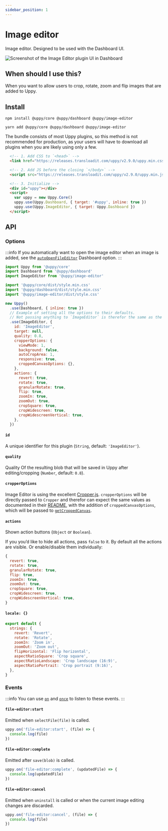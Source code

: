 ```yaml
---
sidebar_position: 1
---
```



# Image editor

Image editor. Designed to be used with the Dashboard UI.

<div style={{ maxWidth: 500 }}>

![Screenshot of the Image Editor plugin UI in Dashboard](https://user-images.githubusercontent.com/1199054/87208710-654db400-c307-11ea-9471-6e3c6582d2a5.png)

</div>

## When should I use this?

When you want to allow users to crop, rotate, zoom and flip images that are added to Uppy.

## Install

<Tabs>
  <TabItem value="npm" label="NPM" default>

```shell
npm install @uppy/core @uppy/dashboard @uppy/image-editor
```

  </TabItem>

  <TabItem value="yarn" label="Yarn">

```shell
yarn add @uppy/core @uppy/dashboard @uppy/image-editor
```

  </TabItem>

  <TabItem value="cdn" label="CDN">
  <Admonition type="caution">
    <p>
      The bundle consists of most Uppy plugins, so this method is not recommended for production,
      as your users will have to download all plugins when you are likely using only a few.
    </p>
  </Admonition>

```html
  <!-- 1. Add CSS to `<head>` -->
  <link href="https://releases.transloadit.com/uppy/v2.9.0/uppy.min.css" rel="stylesheet">

  <!-- 2. Add JS before the closing `</body>` -->
  <script src="https://releases.transloadit.com/uppy/v2.9.0/uppy.min.js"></script>

  <!-- 3. Initialize -->
  <div id="uppy"></div>
  <script>
    var uppy = new Uppy.Core()
    uppy.use(Uppy.Dashboard, { target: '#uppy', inline: true })
    uppy.use(Uppy.ImageEditor, { target: Uppy.Dashboard })
  </script>
```

  </TabItem>
</Tabs>

## API

### Options

:::info
If you automatically want to open the image editor when an image is added,
see the [`autoOpenFileEditor`](/docs/user-interfaces/dashboard#autoOpenFileEditor) Dashboard option.
:::

```js
import Uppy from '@uppy/core'
import Dashboard from '@uppy/dashboard'
import ImageEditor from '@uppy/image-editor'

import '@uppy/core/dist/style.min.css'
import '@uppy/dashboard/dist/style.min.css'
import '@uppy/image-editor/dist/style.css'

new Uppy()
  .use(Dashboard, { inline: true })
  // Example of setting all the options to their defaults.
  // Not passing anything to `ImageEditor` is therefor the same as the example below.
  .use(ImageEditor, {
    id: 'ImageEditor',
    target: null,
    quality: 0.8,
    cropperOptions: {
      viewMode: 1,
      background: false,
      autoCropArea: 1,
      responsive: true,
      croppedCanvasOptions: {},
    },
    actions: {
      revert: true,
      rotate: true,
      granularRotate: true,
      flip: true,
      zoomIn: true,
      zoomOut: true,
      cropSquare: true,
      cropWidescreen: true,
      cropWidescreenVertical: true,
    },
  })
```

#### `id`

A unique identifier for this plugin (`String`, default: `'ImageEditor'`).

#### `quality`

Quality Of the resulting blob that will be saved in Uppy after editing/cropping (`Number`, default: `0.8`).

#### `cropperOptions`

Image Editor is using the excellent [Cropper.js](https://fengyuanchen.github.io/cropperjs/).
`cropperOptions` will be directly passed to `Cropper` and therefor can expect the same values as documented
in their [README](https://github.com/fengyuanchen/cropperjs/blob/HEAD/README.md#options),
with the addition of `croppedCanvasOptions`, which will be passed to [`getCroppedCanvas`](https://github.com/fengyuanchen/cropperjs/blob/HEAD/README.md#getcroppedcanvasoptions).

#### `actions`

Shown action buttons (`Object` or `Boolean`).

If you you’d like to hide all actions, pass `false` to it. By default all the actions are visible.
Or enable/disable them individually:

```js
{
  revert: true,
  rotate: true,
  granularRotate: true,
  flip: true,
  zoomIn: true,
  zoomOut: true,
  cropSquare: true,
  cropWidescreen: true,
  cropWidescreenVertical: true,
}
```

#### `locale: {}`

```js
export default {
  strings: {
    revert: 'Revert',
    rotate: 'Rotate',
    zoomIn: 'Zoom in',
    zoomOut: 'Zoom out',
    flipHorizontal: 'Flip horizontal',
    aspectRatioSquare: 'Crop square',
    aspectRatioLandscape: 'Crop landscape (16:9)',
    aspectRatioPortrait: 'Crop portrait (9:16)',
  },
}
```

### Events

:::info
You can use [`on`](/docs/uppy-core#onevent-action) and [`once`](/docs/uppy-core#onceevent-action) to listen to these events.
:::

#### `file-editor:start`

Emitted when `selectFile(file)` is called.

```js
uppy.on('file-editor:start', (file) => {
  console.log(file)
})
```

#### `file-editor:complete`

Emitted after `save(blob)` is called.

```js
uppy.on('file-editor:complete', (updatedFile) => {
  console.log(updatedFile)
})
```

#### `file-editor:cancel`

Emitted when `uninstall` is called or when the current image editing changes are discarded.

```js
uppy.on('file-editor:cancel', (file) => {
  console.log(file)
})
```
